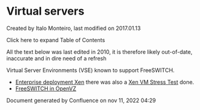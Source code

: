 
# Virtual servers 

 Created by  Italo Monteiro, last modified on 2017.01.13

Click here to expand Table of Contents

All the text below was last edited in 2010, it is therefore likely out-of-date, inaccurate and in dire need of a refresh

Virtual Server Environments (VSE) known to support FreeSWITCH.

* [Enterprise deployment Xen](../Enterprise-Deployment/Enterprise-deployment-Xen/index.mdx#scope) there was also a [Xen VM Stress Test](../Enterprise-Deployment/Enterprise-deployment-Xen/Xen-VM-Stress-Test_13174011.mdx#os) done.
* [FreeSWITCH in OpenVZ](./FreeSWITCH-in-OpenVZ_13174064.mdx#about)

Document generated by Confluence on nov 11, 2022 04:29
